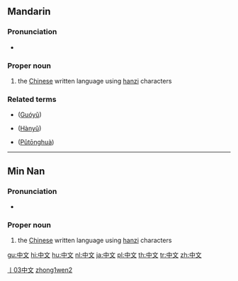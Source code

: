 {{zh-hanzi|[[中]][[文]]}}
==Mandarin==
===Pronunciation===
*{{IPA|[ tʂʊŋ˥˥uən˧˥ ]}}
{{audio|Zh-zhong1wen2.ogg|Mandarin audio}}

===Proper noun===
{{cmn-proper|ts|pin=Zhōngwén|pint=zhong1wen2|rs=丨03}}

# the [[Chinese]] written language using [[hanzi]] characters

===Related terms===
*{{zh-ts|國語|国语}} ([[Guóyǔ]])
*{{zh-ts|漢語|汉语}} ([[Hànyǔ]])
*{{zh-ts|普通話|普通话}} ([[Pǔtōnghuà]])

[[Category:zh-tw:Beginning Mandarin|丨03中文]]
[[Category:zh-cn:Beginning Mandarin|zhong1wen2]]

----

==Min Nan==
===Pronunciation===
*{{IPA|[ tiɔŋ˧˧bun˧˥ ]}}

===Proper noun===
{{nan-proper|ts|poj=Tiong-bûn|pojt=tiong1bun5|rs=丨03}}

# the [[Chinese]] written language using [[hanzi]] characters

[[gu:中文]]
[[hi:中文]]
[[hu:中文]]
[[nl:中文]]
[[ja:中文]]
[[pl:中文]]
[[th:中文]]
[[tr:中文]]
[[zh:中文]]